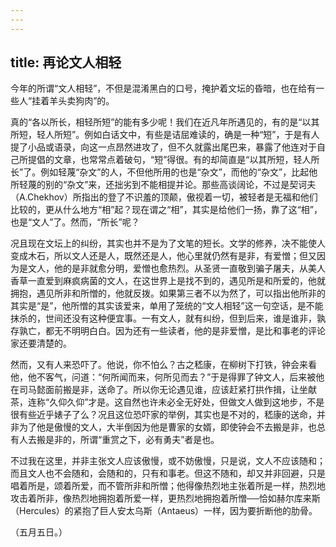 ```yaml
---
---
---
```

title: 再论文人相轻
---



今年的所谓“文人相轻”，不但是混淆黑白的口号，掩护着文坛的昏暗，也在给有一些人“挂着羊头卖狗肉”的。

真的“各以所长，相轻所短”的能有多少呢！我们在近凡年所遇见的，有的是“以其所短，轻人所短”。例如白话文中，有些是诘屈难读的，确是一种“短”，于是有人提了小品或语录，向这一点昂然进攻了，但不久就露出尾巴来，暴露了他连对于自己所提倡的文章，也常常点着破句，“短”得很。有的却简直是“以其所短，轻人所长”了。例如轻蔑“杂文”的人，不但他所用的也是“杂文”，而他的“杂文”，比起他所轻蔑的别的“杂文”来，还拙劣到不能相提并论。那些高谈阔论，不过是契诃夫（A.Chekhov）所指出的登了不识羞的顶颠，傲视着一切，被轻者是无福和他们比较的，更从什么地方“相”起？现在谓之“相”，其实是给他们一扬，靠了这“相”，也是“文人”了。然而，“所长”呢？

况且现在文坛上的纠纷，其实也并不是为了文笔的短长。文学的修养，决不能使人变成木石，所以文人还是人，既然还是人，他心里就仍然有是非，有爱憎；但又因为是文人，他的是非就愈分明，爱憎也愈热烈。从圣贤一直敬到骗子屠夫，从美人香草一直爱到麻疯病菌的文人，在这世界上是找不到的，遇见所是和所爱的，他就拥抱，遇见所非和所憎的，他就反拨。如果第三者不以为然了，可以指出他所非的其实是“是”，他所憎的其实该爱来，单用了笼统的“文人相轻”这一句空话，是不能抹杀的，世间还没有这种便宜事。一有文人，就有纠纷，但到后来，谁是谁非，孰存孰亡，都无不明明白白。因为还有一些读者，他的是非爱憎，是比和事老的评论家还要清楚的。

然而，又有人来恐吓了。他说，你不怕么？古之嵇康，在柳树下打铁，钟会来看他，他不客气，问道：“何所闻而来，何所见而去？”于是得罪了钟文人，后来被他在司马懿面前搬是非，送命了。所以你无论遇见谁，应该赶紧打拱作揖，让坐献茶，连称“久仰久仰”才是。这自然也许未必全无好处，但做文人做到这地步，不是很有些近乎婊子了么？况且这位恐吓家的举例，其实也是不对的，嵇康的送命，并非为了他是傲慢的文人，大半倒因为他是曹家的女婿，即使钟会不去搬是非，也总有人去搬是非的，所谓“重赏之下，必有勇夫”者是也。

不过我在这里，并非主张文人应该傲慢，或不妨傲慢，只是说，文人不应该随和；而且文人也不会随和，会随和的，只有和事老。但这不随和，却又并非回避，只是唱着所是，颂着所爱，而不管所非和所憎；他得像热烈地主张着所是一样，热烈地攻击着所非，像热烈地拥抱着所爱一样，更热烈地拥抱着所憎──恰如赫尔库来斯（Hercules）的紧抱了巨人安太乌斯（Antaeus）一样，因为要折断他的肋骨。

（五月五日。）